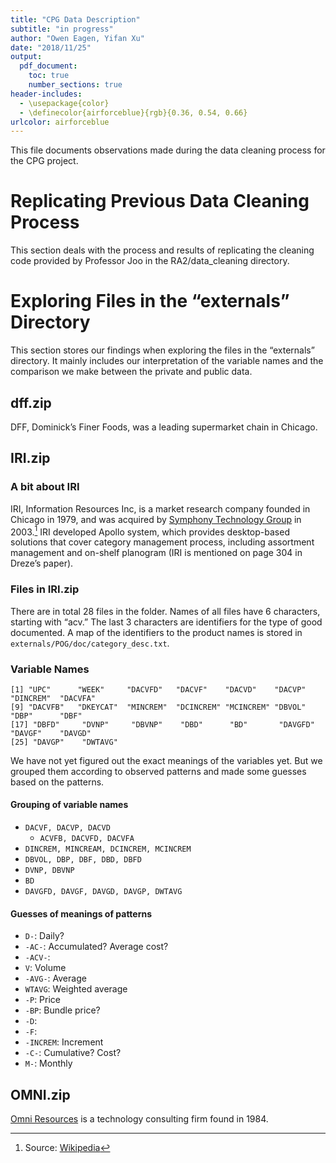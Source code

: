 ```yaml
---
title: "CPG Data Description"
subtitle: "in progress"
author: "Owen Eagen, Yifan Xu"
date: "2018/11/25"
output: 
  pdf_document:
    toc: true
    number_sections: true
header-includes:
  - \usepackage{color}
  - \definecolor{airforceblue}{rgb}{0.36, 0.54, 0.66}
urlcolor: airforceblue
---
```


This file documents observations made during the data cleaning process for the 
CPG project.

# Replicating Previous Data Cleaning Process

This section deals with the process and results of replicating the cleaning code 
provided by Professor Joo in the RA2/data_cleaning directory.

# Exploring Files in the "externals" Directory

This section stores our findings when exploring the files in the "externals" 
directory. It mainly includes our interpretation of the variable names and 
the comparison we make between the private and public data.

## dff.zip

DFF, Dominick's Finer Foods, was a leading supermarket chain in Chicago.

## IRI.zip

### A bit about IRI
IRI, Information Resources Inc, is a market research company founded in Chicago 
in 1979, and was acquired by [Symphony Technology Group](https://www.symphonyretailai.com/about/aldata-apollo/) in 2003.[^iri] IRI 
developed Apollo system, which provides desktop-based solutions that cover 
category management process, including assortment management and on-shelf planogram
(IRI is mentioned on page 304 in Dreze's paper).

### Files in IRI.zip
There are in total 28 files in the folder. Names of all files have 6 characters,
starting with "acv." The last 3 characters are identifiers for the type of good
documented. A map of the identifiers to the product names is stored in 
`externals/POG/doc/category_desc.txt`.


### Variable Names
```{}
[1] "UPC"      "WEEK"     "DACVFD"   "DACVF"    "DACVD"    "DACVP"    "DINCREM"  "DACVFA"  
[9] "DACVFB"   "DKEYCAT"  "MINCREM"  "DCINCREM" "MCINCREM" "DBVOL"    "DBP"      "DBF"     
[17] "DBFD"     "DVNP"     "DBVNP"    "DBD"      "BD"       "DAVGFD"   "DAVGF"    "DAVGD"   
[25] "DAVGP"    "DWTAVG"  
```

We have not yet figured out the exact meanings of the variables yet. But we 
grouped them according to observed patterns and made some guesses based on the 
patterns.

#### Grouping of variable names

* `DACVF, DACVP, DACVD`
    + `ACVFB, DACVFD, DACVFA`
* `DINCREM, MINCREAM, DCINCREM, MCINCREM`
* `DBVOL, DBP, DBF, DBD, DBFD`
* `DVNP, DBVNP`
* `BD`
* `DAVGFD, DAVGF, DAVGD, DAVGP, DWTAVG`

#### Guesses of meanings of patterns

* `D-`: Daily?
* `-AC-`: Accumulated? Average cost?
* `-ACV-`:
*	`V`: Volume
*	`-AVG-`: Average
*	`WTAVG`: Weighted average
*	`-P`: Price
*	`-BP`: Bundle price?
*	`-D`:
*	`-F`: 
*	`-INCREM`: Increment
*	`-C-`: Cumulative? Cost?
*	`M-`: Monthly



## OMNI.zip

[Omni Resources](https://www.omniresources.com) is a technology consulting firm
found in 1984.




[^iri]: Source: [Wikipedia](https://en.wikipedia.org/wiki/IRI_(company))

